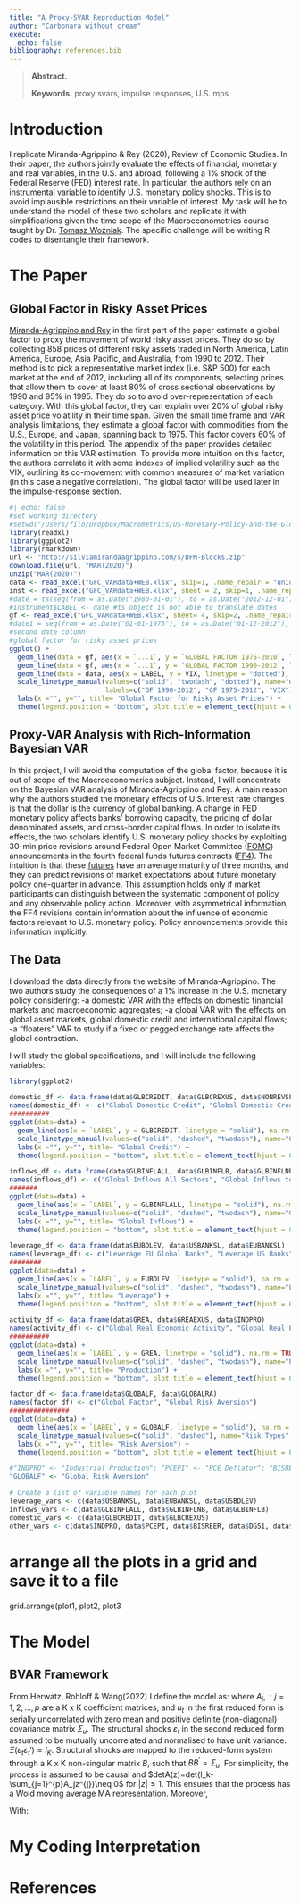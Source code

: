 ```yaml
---
title: "A Proxy-SVAR Reproduction Model"
author: "Carbonara without cream"
execute:
  echo: false
bibliography: references.bib
---
```


> **Abstract.** 
>
> **Keywords.** proxy svars, impulse responses, U.S. mps

# Introduction

I replicate Miranda-Agrippino & Rey (2020), Review of Economic Studies. In their paper, the authors jointly evaluate the effects of financial, monetary and real variables, in the U.S. and abroad, following a 1% shock of the Federal Reserve (FED) interest rate. In particular, the authors rely on an instrumental variable to identify U.S. monetary policy shocks. This is to avoid implausible restrictions on their variable of interest. 
My task will be to understand the model of these two scholars and replicate it with simplifications given the time scope of the Macroeconometrics course taught by Dr. [Tomasz Woźniak](https://findanexpert.unimelb.edu.au/profile/426516-tomasz-wozniak). The specific challenge will be writing R codes to disentangle their framework.

# The Paper

## Global Factor in Risky Asset Prices

[Miranda-Agrippino and Rey](http://helenerey.eu/Content/_Documents/MirandaAgrippinoRey_REStud_Final.pdf) in the first part of the paper estimate a global factor to proxy the movement of world risky asset prices. They do so by collecting 858 prices of different risky assets traded in North America, Latin America, Europe, Asia Pacific, and Australia, from 1990 to 2012. Their method is to pick a representative market index (i.e. S&P 500) for each market at the end of 2012, including all of its components, selecting prices that allow them to cover at least 80% of cross sectional observations by 1990 and 95% in 1995. They do so to avoid over-representation of each category. With this global factor, they can explain over 20% of global risky asset price volatility in their time span. Given the small time frame and VAR analysis limitations, they estimate a global factor with commodities from the U.S., Europe, and Japan, spanning back to 1975. This factor covers 60% of the volatility in this period.  The appendix of the paper provides detailed information on this VAR estimation. To provide more intuition on this factor, the authors correlate it with some indexes of implied volatility such as the VIX, outlining its co-movement with common measures of market variation (in this case a negative correlation). The global factor will be used later in the impulse-response section.

```r
#| echo: false
#set working directory 
#setwd("/Users/filo/Dropbox/Macrometrics/US-Monetary-Policy-and-the-Global-Financial-Cycle-Replication")
library(readxl)
library(ggplot2)
library(rmarkdown)
url <- "http://silviamirandaagrippino.com/s/DFM-Blocks.zip"
download.file(url, "MAR(2020)")
unzip("MAR(2020)")
data <- read_excel("GFC_VARdata+WEB.xlsx", skip=1, .name_repair = "unique_quiet")
inst <- read_excel("GFC_VARdata+WEB.xlsx", sheet = 2, skip=1, .name_repair = "unique_quiet")
#date = ts(seq(from = as.Date("1980-01-01"), to = as.Date("2012-12-01"), by = 'month'))
#instrument$LABEL <- date #ts object is not able to translate dates
gf <- read_excel("GFC_VARdata+WEB.xlsx", sheet= 4, skip=2, .name_repair = "unique_quiet", na = "blank")
#date1 = seq(from = as.Date("01-01-1975"), to = as.Date("01-12-2012"), by = 'month')
#second date column
#global factor for risky asset prices
ggplot() + 
  geom_line(data = gf, aes(x = `...1`, y = `GLOBAL FACTOR 1975-2010`, linetype = "solid"), color ="blue", na.rm = TRUE) + 
  geom_line(data = gf, aes(x = `...1`, y = `GLOBAL FACTOR 1990-2012`, linetype = "twodash"), color="blue4", na.rm = TRUE) +
  geom_line(data = data, aes(x = LABEL, y = VIX, linetype = "dotted"), color="black", na.rm = TRUE) +
  scale_linetype_manual(values=c("solid", "twodash", "dotted"), name="Global Factors", 
                        labels=c("GF 1990-2012", "GF 1975-2012", "VIX")) +
  labs(x ="", y="", title= "Global Factor for Risky Asset Prices") +
  theme(legend.position = "bottom", plot.title = element_text(hjust = 0.5))
```

## Proxy-VAR Analysis with Rich-Information Bayesian VAR
In this project, I will avoid the computation of the global factor, because it is out of scope of the Macroeconomerics subject. Instead, I will concentrate on the Bayesian VAR analysis of Miranda-Agrippino and Rey.
A main reason why the authors studied the monetary effects of U.S. interest rate changes is that the dollar is the currency of global banking. A change in FED monetary policy affects banks' borrowing capacity, the pricing of dollar denominated assets, and cross-border capital flows.
In order to isolate its effects, the two scholars identify U.S. monetary policy shocks by exploiting 30-min price revisions around Federal Open Market Committee ([FOMC](https://www.federalreserve.gov/monetarypolicy/fomc.htm)) announcements in the fourth federal funds futures contracts ([FF4](https://www.investopedia.com/terms/f/fed-funds-futures.asp)). The intuition is that these [futures](https://www.investopedia.com/terms/f/futures.asp) have an average maturity of three months, and they can predict revisions of market expectations about future monetary policy one-quarter in advance. This assumption holds only if market participants can distinguish between the systematic component of policy and any observable policy action. Moreover, with asymmetrical information, the FF4 revisions contain information about the influence of economic factors relevant to U.S. monetary policy. Policy announcements provide this information implicitly.

## The Data
I download the data directly from the website of Miranda-Agrippino. The two authors study the consequences of a 1% increase in the U.S. monetary policy considering:
-a domestic VAR with the effects on domestic financial markets and macroeconomic aggregates;
-a global VAR with the effects on global asset markets, global domestic credit and international capital flows;
-a "floaters" VAR to study if a fixed or pegged exchange rate affects the global contraction.

I will study the global specifications, and I will include the following variables:
```r
library(ggplot2)

domestic_df <- data.frame(data$GLBCREDIT, data$GLBCREXUS, data$NONREVSL)
names(domestic_df) <- c("Global Domestic Credit", "Global Domestic Credit Ex US", "US Total Non-revolving Credit")
##########
ggplot(data=data) + 
  geom_line(aes(x = `LABEL`, y = GLBCREDIT, linetype = "solid"), na.rm = TRUE, color = "blue") + geom_line(aes(x = `LABEL`, y = GLBCREXUS, linetype = "dashed"), na.rm = TRUE, color = "black") + geom_line(aes(x = `LABEL`, y = NONREVSL, linetype = "twodash"), na.rm = TRUE, color = "grey") +
  scale_linetype_manual(values=c("solid", "dashed", "twodash"), name="Global Credit Types", labels=c("Global Domestic Credit", "Global Domestic Credit Ex US", "US Total Non-revolving Credit"), guide = guide_legend(override.aes = list(color = c("blue", "black", "grey")))) +
  labs(x ="", y="", title= "Global Credit") +
  theme(legend.position = "bottom", plot.title = element_text(hjust = 0.5))

inflows_df <- data.frame(data$GLBINFLALL, data$GLBINFLB, data$GLBINFLNB)
names(inflows_df) <- c("Global Inflows All Sectors", "Global Inflows to Banks", "Global Inflows to Non-Banks")
#######
ggplot(data=data) + 
  geom_line(aes(x = `LABEL`, y = GLBINFLALL, linetype = "solid"), na.rm = TRUE, color = "blue") + geom_line(aes(x = `LABEL`, y = GLBINFLB, linetype = "dashed"), na.rm = TRUE, color = "black") + geom_line(aes(x = `LABEL`, y = GLBINFLNB, linetype = "twodash"), na.rm = TRUE, color = "grey") +
  scale_linetype_manual(values=c("solid", "dashed", "twodash"), name="Global Inflow Types", labels=c("Global Inflows All Sectors", "Global Inflows to Banks", "Global Inflows to Non-Banks"), guide = guide_legend(override.aes = list(color = c("blue", "black", "grey")))) +
  labs(x ="", y="", title= "Global Inflows") +
  theme(legend.position = "bottom", plot.title = element_text(hjust = 0.5))

leverage_df <- data.frame(data$EUBDLEV, data$USBANKSL, data$EUBANKSL)
names(leverage_df) <- c("Leverage EU Global Banks", "Leverage US Banks", "Leverage EU Banks")
########
ggplot(data=data) + 
  geom_line(aes(x = `LABEL`, y = EUBDLEV, linetype = "solid"), na.rm = TRUE, color = "blue") + geom_line(aes(x = `LABEL`, y = USBANKSL, linetype = "dashed"), na.rm = TRUE, color = "black") + geom_line(aes(x = `LABEL`, y = EUBANKSL, linetype = "twodash"), na.rm = TRUE, color = "grey") +
  scale_linetype_manual(values=c("solid", "dashed", "twodash"), name="Leverage Types", labels=c("Leverage EU Global Banks", "Leverage US Banks", "Leverage EU Banks"), guide = guide_legend(override.aes = list(color = c("blue", "black", "grey")))) +
  labs(x ="", y="", title= "Leverage") +
  theme(legend.position = "bottom", plot.title = element_text(hjust = 0.5))

activity_df <- data.frame(data$GREA, data$GREAEXUS, data$INDPRO)
names(activity_df) <- c("Global Real Economic Activity", "Global Real Economic Activity Ex US", "Industrial Production")
##########
ggplot(data=data) + 
  geom_line(aes(x = `LABEL`, y = GREA, linetype = "solid"), na.rm = TRUE, color = "blue") + geom_line(aes(x = `LABEL`, y = GREAEXUS, linetype = "dashed"), na.rm = TRUE, color = "black") + geom_line(aes(x = `LABEL`, y = INDPRO, linetype = "twodash"), na.rm = TRUE, color = "grey") +
  scale_linetype_manual(values=c("solid", "dashed", "twodash"), name="Production Types", labels=c("Global Real Economic Activity", "Global Real Economic Activity Ex US", "Industrial Production"), guide = guide_legend(override.aes = list(color = c("blue", "black", "grey")))) +
  labs(x ="", y="", title= "Production") +
  theme(legend.position = "bottom", plot.title = element_text(hjust = 0.5))

factor_df <- data.frame(data$GLOBALF, data$GLOBALRA)
names(factor_df) <- c("Global Factor", "Global Risk Aversion")
###############
ggplot(data=data) + 
  geom_line(aes(x = `LABEL`, y = GLOBALF, linetype = "solid"), na.rm = TRUE, color = "blue") + geom_line(aes(x = `LABEL`, y = GLOBALRA, linetype = "dashed"), na.rm = TRUE, color = "black") +
  scale_linetype_manual(values=c("solid", "dashed"), name="Risk Types", labels=c("Global Factor", "Global Risk Aversion"), guide = guide_legend(override.aes = list(color = c("blue", "black")))) +
  labs(x ="", y="", title= "Risk Aversion") +
  theme(legend.position = "bottom", plot.title = element_text(hjust = 0.5))
```
```r
#"INDPRO" <- "Industrial Production"; "PCEPI" <- "PCE Deflator"; "BISREER" <- "BIS Real EER";  "DGS1" <- "1Y Treasury Rate"; "GLOBALRA" <- "Global Risk Aversion"; "EUBDLEV" <- "Leverage EU Global Banks"; "USBANKSL" <- "Leverage US Banks"; "EUBANKSL" <- "Leverage EU Banks"; "GLBINFLALL" <- "Global Inflows All Sectors"; "GLBINFLB" <- "Global Inflows to Banks"; "GLBINFLB" <- "Global Inflows to Non-Banks"; "GLBCREDIT" <- "Global Domestic Credit"; "GLBCREXUS" <- "Global Domestic Credit Ex US"; "GREA" <- "Global Real Economic Activity"; "GREAEXUS" <- "Global Real Economic Activity Ex US"; "NONREVSL" <- "US Total Non-revolving Credit"; 
"GLOBALF" <- "Global Risk Aversion"

# Create a list of variable names for each plot
leverage_vars <- c(data$USBANKSL, data$EUBANKSL, data$USBDLEV)
inflows_vars <- c(data$GLBINFLALL, data$GLBINFLNB, data$GLBINFLB)
domestic_vars <- c(data$GLBCREDIT, data$GLBCREXUS)
other_vars <- c(data$INDPRO, data$PCEPI, data$BISREER, data$DGS1, data$GLOBALRA, data$EUBDLEV, data$GREA, data$GREAEXUS, data$NONREVSL)
```

# arrange all the plots in a grid and save it to a file
grid.arrange(plot1, plot2, plot3

# The Model

## BVAR Framework
From Herwatz, Rohloff & Wang(2022) I define the model as:
\begin{gather} \label{eq:solve}
y_t=\gamma+A_1y_{t-1}+\dots+A_py_{t-p}+u_t \\
y_t=\gamma+A_1y_{t-1}+\dots+A_py_{t-p}+B\varepsilon_t,&\:\:\:\:\: t=1,\dots,T \end{gather}
where $A_j, : j=1,2,\dots,p$ are a K x K coefficient matrices, and $u_t$ in the first reduced form is serially uncorrelated with zero mean and positive definite (non-diagonal) covariance matrix $\Sigma_u.$
The structural shocks $\varepsilon_t$ in the second reduced form assumed to be mutually uncorrelated and normalised to have unit variance. $\Xi\left(\varepsilon_t \varepsilon_t' \right)=I_K$. Structural shocks are mapped to the reduced-form system through a K x K non-singular matrix $B$, such that $BB^{'}=\Sigma_u$. For simplicity, the process is assumed to be causal and $detA(z)=det(I_k-\sum_{j=1}^{p}A_jz^{j})\neq 0$ for $\left| z \right|\le 1$. This ensures that the process has a Wold moving average MA representation. Moreover,

\begin{align*}
y_t=\mu+\sum_{i=0}^{\infty}\Phi_iu_{t-i}=\mu+\sum_{i=0}^{\infty}\Phi_iB\varepsilon_{t-i}=
\mu+\sum_{i=0}^{\infty}\Theta_i\varepsilon_{t-i}.
\end{align*}

With:
\begin{gather}
\mu=A(1)^{-1}\nu, ::: \Phi_0=I_K, \ \Phi_i=\sum_{j=1}^{i}A_j\Phi_{i-j}, ::: A_j=0 :for: j>p
\end{gather}

# My Coding Interpretation

# References







